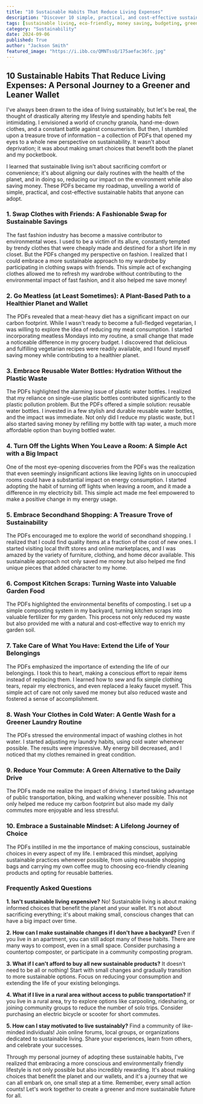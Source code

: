 ```yaml
---
title: "10 Sustainable Habits That Reduce Living Expenses"
description: "Discover 10 simple, practical, and cost-effective sustainable habits you can adopt to reduce your living expenses and live a greener life. From clothing swaps and meatless meals to composting and cold-water laundry, this blog post explores actionable steps for a more sustainable and financially responsible lifestyle."
tags: [sustainable living, eco-friendly, money saving, budgeting, green living, environmentalism, reduce waste, DIY, conscious consumerism, lifestyle changes]
category: "Sustainability"
date: 2024-09-06
published: True
author: "Jackson Smith"
featured_image: "https://i.ibb.co/QMNTssQ/175aefac36fc.jpg"
---
```


## 10 Sustainable Habits That Reduce Living Expenses: A Personal Journey to a Greener and Leaner Wallet

I've always been drawn to the idea of living sustainably, but let's be real, the thought of drastically altering my lifestyle and spending habits felt intimidating. I envisioned a world of crunchy granola, hand-me-down clothes, and a constant battle against consumerism.  But then, I stumbled upon a treasure trove of information – a collection of PDFs that opened my eyes to a whole new perspective on sustainability. It wasn't about deprivation; it was about making smart choices that benefit both the planet and my pocketbook. 

I learned that sustainable living isn't about sacrificing comfort or convenience; it's about aligning our daily routines with the health of the planet, and in doing so, reducing our impact on the environment while also saving money.  These PDFs became my roadmap, unveiling a world of simple, practical, and cost-effective sustainable habits that anyone can adopt. 

### 1. Swap Clothes with Friends: A Fashionable Swap for Sustainable Savings

The fast fashion industry has become a massive contributor to environmental woes.  I used to be a victim of its allure, constantly tempted by trendy clothes that were cheaply made and destined for a short life in my closet.  But the PDFs changed my perspective on fashion. I realized that I could embrace a more sustainable approach to my wardrobe by participating in clothing swaps with friends.  This simple act of exchanging clothes allowed me to refresh my wardrobe without contributing to the environmental impact of fast fashion, and it also helped me save money!

### 2. Go Meatless (at Least Sometimes):  A Plant-Based Path to a Healthier Planet and Wallet

The PDFs revealed that a meat-heavy diet has a significant impact on our carbon footprint.  While I wasn't ready to become a full-fledged vegetarian, I was willing to explore the idea of reducing my meat consumption.  I started incorporating meatless Mondays into my routine, a small change that made a noticeable difference in my grocery budget. I discovered that delicious and fulfilling vegetarian recipes were readily available, and I found myself saving money while contributing to a healthier planet. 

### 3. Embrace Reusable Water Bottles: Hydration Without the Plastic Waste

The PDFs highlighted the alarming issue of plastic water bottles.  I realized that my reliance on single-use plastic bottles contributed significantly to the plastic pollution problem.  But the PDFs offered a simple solution: reusable water bottles. I invested in a few stylish and durable reusable water bottles, and the impact was immediate.  Not only did I reduce my plastic waste, but I also started saving money by refilling my bottle with tap water, a much more affordable option than buying bottled water.

### 4.  Turn Off the Lights When You Leave a Room: A Simple Act with a Big Impact

One of the most eye-opening discoveries from the PDFs was the realization that even seemingly insignificant actions like leaving lights on in unoccupied rooms could have a substantial impact on energy consumption.  I started adopting the habit of turning off lights when leaving a room, and it made a difference in my electricity bill. This simple act made me feel empowered to make a positive change in my energy usage.

### 5. Embrace Secondhand Shopping:  A Treasure Trove of Sustainability

The PDFs encouraged me to explore the world of secondhand shopping.  I realized that I could find quality items at a fraction of the cost of new ones. I started visiting local thrift stores and online marketplaces, and I was amazed by the variety of furniture, clothing, and home décor available.  This sustainable approach not only saved me money but also helped me find unique pieces that added character to my home.

### 6.  Compost Kitchen Scraps:  Turning Waste into Valuable Garden Food

The PDFs highlighted the environmental benefits of composting.  I set up a simple composting system in my backyard, turning kitchen scraps into valuable fertilizer for my garden.  This process not only reduced my waste but also provided me with a natural and cost-effective way to enrich my garden soil.

### 7. Take Care of What You Have:  Extend the Life of Your Belongings 

The PDFs emphasized the importance of extending the life of our belongings. I took this to heart, making a conscious effort to repair items instead of replacing them.  I learned how to sew and fix simple clothing tears, repair my electronics, and even replaced a leaky faucet myself. This simple act of care not only saved me money but also reduced waste and fostered a sense of accomplishment.

### 8.  Wash Your Clothes in Cold Water: A Gentle Wash for a Greener Laundry Routine

The PDFs stressed the environmental impact of washing clothes in hot water. I started adjusting my laundry habits, using cold water whenever possible.  The results were impressive. My energy bill decreased, and I noticed that my clothes remained in great condition.

### 9.  Reduce Your Commute:  A Green Alternative to the Daily Drive

The PDFs made me realize the impact of driving. I started taking advantage of public transportation, biking, and walking whenever possible.  This not only helped me reduce my carbon footprint but also made my daily commutes more enjoyable and less stressful.

### 10. Embrace a Sustainable Mindset: A Lifelong Journey of Choice

The PDFs instilled in me the importance of making conscious, sustainable choices in every aspect of my life. I embraced this mindset, applying sustainable practices whenever possible, from using reusable shopping bags and carrying my own coffee mug to choosing eco-friendly cleaning products and opting for reusable batteries. 

### Frequently Asked Questions 

**1. Isn't sustainable living expensive?**
No! Sustainable living is about making informed choices that benefit the planet and your wallet. It's not about sacrificing everything; it's about making small, conscious changes that can have a big impact over time.

**2. How can I make sustainable changes if I don't have a backyard?**
Even if you live in an apartment, you can still adopt many of these habits.  There are many ways to compost, even in a small space.  Consider purchasing a countertop composter, or participate in a community composting program. 

**3. What if I can't afford to buy all new sustainable products?**
It doesn't need to be all or nothing! Start with small changes and gradually transition to more sustainable options.  Focus on reducing your consumption and extending the life of your existing belongings.

**4. What if I live in a rural area without access to public transportation?**
If you live in a rural area, try to explore options like carpooling, ridesharing, or joining community groups to reduce the number of solo trips.  Consider purchasing an electric bicycle or scooter for short commutes.

**5. How can I stay motivated to live sustainably?**
Find a community of like-minded individuals! Join online forums, local groups, or organizations dedicated to sustainable living.  Share your experiences, learn from others, and celebrate your successes.

Through my personal journey of adopting these sustainable habits, I've realized that embracing a more conscious and environmentally friendly lifestyle is not only possible but also incredibly rewarding.  It's about making choices that benefit the planet and our wallets, and it's a journey that we can all embark on, one small step at a time. Remember, every small action counts!  Let's work together to create a greener and more sustainable future for all.
